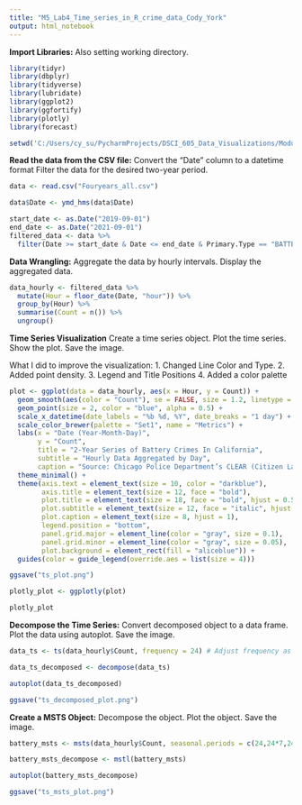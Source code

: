 ```yaml
---
title: "M5_Lab4_Time_series_in_R_crime_data_Cody_York"
output: html_notebook
---
```


**Import Libraries:** Also setting working directory.
```r
library(tidyr)
library(dbplyr)
library(tidyverse)
library(lubridate)
library(ggplot2)
library(ggfortify)
library(plotly)
library(forecast)

setwd('C:/Users/cy_su/PycharmProjects/DSCI_605_Data_Visualizations/Module 5/M5_Lab4/')
```

**Read the data from the CSV file:**
Convert the "Date" column to a datetime format
Filter the data for the desired two-year period.
```r
data <- read.csv("Fouryears_all.csv")

data$Date <- ymd_hms(data$Date)

start_date <- as.Date("2019-09-01")
end_date <- as.Date("2021-09-01")
filtered_data <- data %>%
  filter(Date >= start_date & Date <= end_date & Primary.Type == "BATTERY")
```

**Data Wrangling:**
Aggregate the data by hourly intervals.
Display the aggregated data.
```r
data_hourly <- filtered_data %>%
  mutate(Hour = floor_date(Date, "hour")) %>%
  group_by(Hour) %>%
  summarise(Count = n()) %>%
  ungroup()

```

**Time Series Visualization**
Create a time series object.
Plot the time series.
Show the plot.
Save the image.

What I did to improve the visualization:
    1. Changed Line Color and Type.
    2. Added point density.
    3. Legend and Title Positions
    4. Added a color palette
```r
plot <- ggplot(data = data_hourly, aes(x = Hour, y = Count)) +
  geom_smooth(aes(color = "Count"), se = FALSE, size = 1.2, linetype = "solid") +
  geom_point(size = 2, color = "blue", alpha = 0.5) +
  scale_x_datetime(date_labels = "%b %d, %Y", date_breaks = "1 day") +
  scale_color_brewer(palette = "Set1", name = "Metrics") +
  labs(x = "Date (Year-Month-Day)",
       y = "Count",
       title = "2-Year Series of Battery Crimes In California",
       subtitle = "Hourly Data Aggregated by Day",
       caption = "Source: Chicago Police Department’s CLEAR (Citizen Law Enforcement Analysis and Reporting) System") +
  theme_minimal() +
  theme(axis.text = element_text(size = 10, color = "darkblue"),
        axis.title = element_text(size = 12, face = "bold"),
        plot.title = element_text(size = 18, face = "bold", hjust = 0.5),
        plot.subtitle = element_text(size = 12, face = "italic", hjust = 0.5),
        plot.caption = element_text(size = 8, hjust = 1),
        legend.position = "bottom",
        panel.grid.major = element_line(color = "gray", size = 0.1),
        panel.grid.minor = element_line(color = "gray", size = 0.05),
        plot.background = element_rect(fill = "aliceblue")) +
  guides(color = guide_legend(override.aes = list(size = 4)))

ggsave("ts_plot.png")

plotly_plot <- ggplotly(plot)

plotly_plot


```

**Decompose the Time Series:**
Convert decomposed object to a data frame.
Plot the data using autoplot.
Save the image.
```r
data_ts <- ts(data_hourly$Count, frequency = 24) # Adjust frequency as needed

data_ts_decomposed <- decompose(data_ts)

autoplot(data_ts_decomposed)

ggsave("ts_decomposed_plot.png")
```


**Create a MSTS Object:**
Decompose the object.
Plot the object.
Save the image.
```r
battery_msts <- msts(data_hourly$Count, seasonal.periods = c(24,24*7,24*30))

battery_msts_decompose <- mstl(battery_msts)

autoplot(battery_msts_decompose)

ggsave("ts_msts_plot.png")
```
